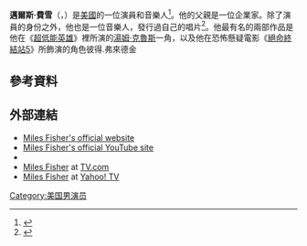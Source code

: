 '''邁爾斯·費雪'''（{{lang-en|Miles Fisher}}，{{bd|1983年|6月23日}}）是[[美國|美國]]的一位演員和音樂人<ref name="peppard12032001">{{cite news|last=Peppard|first=Alan|title=Fate of Texas in their ears|work=[[The_Dallas_Morning_News|The Dallas Morning News]]|page=27A|publisher=The Dallas Morning News, Inc.|date=December 3, 2001}}</ref>。他的父親是一位企業家。除了演員的身份之外，他也是一位音樂人，發行過自己的唱片<ref name="kamer">{{Cite news|last=Kamer|first=Foster|title=Miles Fisher Covers Christian Bale|newspaper=[[BlackBook_Magazine|BlackBook Magazine]]|publisher=BlackBook Media Corp|date=August 6, 2009|url=http://www.blackbookmag.com/article/miles-fisher-covered-christian-bale-david-byrne-tom-cruise-and-killed-lydia/9812|accessdate=2009-10-21|deadurl=yes|archiveurl=https://web.archive.org/web/20090808194731/http://www.blackbookmag.com/article/miles-fisher-covered-christian-bale-david-byrne-tom-cruise-and-killed-lydia/9812|archivedate=2009年8月8日}}</ref>。他最有名的兩部作品是他在《[[超低能英雄|超低能英雄]]》裡所演的[[湯姆·克魯斯|湯姆·克魯斯]]一角，以及他在恐怖懸疑電影《[[絕命終結站5|絕命終結站5]]》所飾演的角色彼得.弗來德金

==參考資料==
{{reflist}}
==外部連結==
{{wikinews|Tom Cruise spoofed in film 'Superhero Movie'}}
{{commons category|Miles Fisher}}
*[http://milesfisher.com/ Miles Fisher's official website] {{Wayback|url=http://milesfisher.com/ |date=20201023133659 }}
*[http://www.youtube.com/user/MilesFisherOfficial Miles Fisher's official YouTube site] {{Wayback|url=http://www.youtube.com/user/MilesFisherOfficial |date=20210322085005 }}
*{{IMDb name|279702}}
*[http://www.tv.com/miles-fisher/person/630929/summary.html Miles Fisher] {{Wayback|url=http://www.tv.com/miles-fisher/person/630929/summary.html |date=20090905010424 }} at [[TV.com|TV.com]]
*[http://tv.yahoo.com/miles-fisher/contributor/396083 Miles Fisher] {{Wayback|url=http://tv.yahoo.com/miles-fisher/contributor/396083 |date=20121008055356 }} at [[Yahoo!|Yahoo! TV]]
{{Authority control}}
[[Category:美国男演员|Category:美国男演员]]